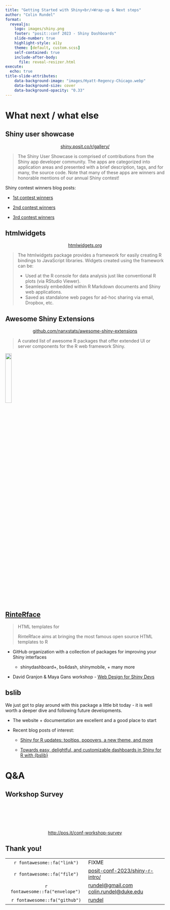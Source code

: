 ```yaml
---
title: "Getting Started with Shiny<br/>Wrap-up & Next steps"
author: "Colin Rundel"
format: 
  revealjs:
    logo: images/shiny.png
    footer: "posit::conf 2023 - Shiny Dashboards"
    slide-number: true
    highlight-style: a11y
    theme: [default, custom.scss]
    self-contained: true
    include-after-body: 
      file: reveal-resizer.html
execute:
  echo: true
title-slide-attributes:
    data-background-image: "images/Hyatt-Regency-Chicago.webp"
    data-background-size: cover
    data-background-opacity: "0.33"
---
```


# What next / what else

## Shiny user showcase

::: {.large style="text-align: center"}
[shiny.posit.co/r/gallery/](https://shiny.posit.co/r/gallery/)
:::

> The Shiny User Showcase is comprised of contributions from the Shiny app developer community. The apps are categorized into application areas and presented with a brief description, tags, and for many, the source code. Note that many of these apps are winners and honorable mentions of our annual Shiny contest!

Shiny contest winners blog posts:

* [1st contest winners](https://www.rstudio.com/blog/first-shiny-contest-winners/)

* [2nd contest winners](https://www.rstudio.com/blog/winners-of-the-2nd-shiny-contest/)

* [3rd contest winners](https://www.rstudio.com/blog/winners-of-the-3rd-annual-shiny-contest/)


## htmlwidgets

::: {.large style="text-align: center"}
[htmlwidgets.org](https://www.htmlwidgets.org/)
:::

> The htmlwidgets package provides a framework for easily creating R bindings to JavaScript libraries. Widgets created using the framework can be:
>
> * Used at the R console for data analysis just like conventional R plots (via RStudio Viewer).
> * Seamlessly embedded within R Markdown documents and Shiny web applications.
> * Saved as standalone web pages for ad-hoc sharing via email, Dropbox, etc.


## Awesome Shiny Extensions

::: {.large style="text-align: center"}
[github.com/nanxstats/awesome-shiny-extensions](https://github.com/nanxstats/awesome-shiny-extensions)
:::

> A curated list of awesome R packages that offer extended UI or server components for the R web framework Shiny.

![](https://raw.githubusercontent.com/nanxstats/awesome-shiny-extensions/master/logo.png){fig-align="center" width="20%"}



## [RinteRface](https://rinterface.com/)

> HTML templates for 
>
>RinteRface aims at bringing the most famous open source HTML templates to R

- GitHub organization with a collection of packages for improving your Shiny interfaces

  - shinydashboard+, bs4dash, shinymobile, + many more

- David Granjon & Maya Gans workshop - [Web Design for Shiny Devs](https://webdesign4shiny.rinterface.com/)


## bslib

We just got to play around with this package a little bit today - it is well worth a deeper dive and following future developments.

- The website + documentation are excellent and a good place to start

- Recent blog posts of interest:

  - [Shiny for R updates: tooltips, popovers, a new theme, and more](https://shiny.posit.co/blog/posts/bslib-tooltips/)
  
  - [Towards easy, delightful, and customizable dashboards in Shiny for R with {bslib}](https://shiny.posit.co/blog/posts/bslib-dashboards/)


# Q&A 


## Workshop Survey

<br/><br/><br/><br/>

::: {.larger style="text-align: center;"}
<http://pos.it/conf-workshop-survey>
:::


## Thank you!

<table class="details">
  <tr>
    <td style="text-align:center">&nbsp;`r fontawesome::fa("link")`</td>
    <td>FIXME</td>
  </tr>
  <tr>
    <td style="text-align:center">&nbsp;`r fontawesome::fa("file")`</td>
    <td>[posit-conf-2023/shiny-r-intro/](https://github.com/posit-conf-2023/shiny-r-intro)</td>
  </tr>
  <tr>
    <td style="text-align:center">&nbsp;`r fontawesome::fa("envelope")`</td>
    <td>
    <a href="mailto:rundel@gmail.com">rundel@gmail.com</a><br/>
    <a href="mailto:colin.rundel@duke.edu">colin.rundel@duke.edu</a>
    </td>
  </tr>
  <tr>
    <td style="text-align:center">&nbsp;`r fontawesome::fa("github")`</td>
    <td><a href="https://github.com/rundel">rundel</a></td>
  </tr>
</table>
